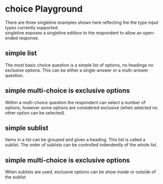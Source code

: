 
<Meta of={ChoiceStories} title="Templates/choice" />

# choice Playground
There are three singleline examples shown here reflecting the the type input types currently supported.  
singleline exposes a singleline editbox to the respondent to allow an open-ended response. 

## simple list
The most basic choice question is a simple list of options, no headings no exclusive options.  This can be either a single-answer or a multi-answer question.
<Canvas of={ChoiceStories.TSimplelist} />
<Controls of={ChoiceStories.TSimplelist} />

## simple multi-choice is exclusive options
Within a multi-choice question the respondent can select a number of options, however some options are considered exclusive (when selected no other option can be selected).
<Canvas of={ChoiceStories.TSimplePlusExclusive} />
<Controls of={ChoiceStories.TSimplePlusExclusive} />


## simple sublist
Items in a list can be grouped and given a heading.  This list is called a sublist.  The order of sublists can be controlled indendently of the whole list.
<Canvas of={ChoiceStories.TSimpleSublist} />
<Controls of={ChoiceStories.TSimpleSublist} />

## simple multi-choice is exclusive options
When sublists are used, exclusive options can be show inside or outside of the sublist
<Canvas of={ChoiceStories.TSublistPlusExclusive} />
<Controls of={ChoiceStories.TSublistPlusExclusive} />